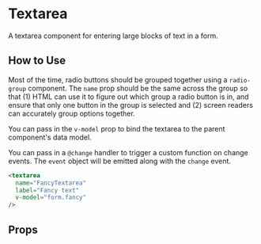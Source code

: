 
# Textarea

A textarea component for entering large blocks of text in a form.

<Preview>
  <Story id="components-textarea--primary" />
</Preview>

## How to Use

Most of the time, radio buttons should be grouped together using a `radio-group` component. The `name` prop should be the same across the group so that (1) HTML can use it to figure out which group a radio button is in, and ensure that only one button in the group is selected and (2) screen readers can accurately group options together.

You can pass in the `v-model` prop to bind the textarea to the parent component's data model.

You can pass in a `@change` handler to trigger a custom function on change events. The `event` object will be emitted along with the `change` event.

```html
<textarea
  name="FancyTextarea"
  label="Fancy text"
  v-model="form.fancy"
/>
```

## Props

<ArgsTable story={PRIMARY_STORY} />

